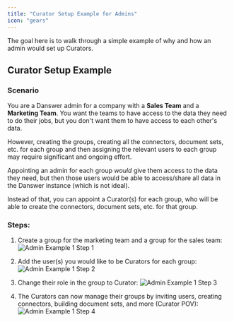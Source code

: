 ```yaml
---
title: "Curator Setup Example for Admins"
icon: "gears"
---
```


The goal here is to walk through a simple example of why and how an admin would set up Curators.

## Curator Setup Example
### Scenario

You are a Danswer admin for a company with a **Sales Team** and a **Marketing Team**. You want the teams to have access to the data they need to do their jobs, but you don't want them to have access to each other's data.

However, creating the groups, creating all the connectors, document sets, etc. for each group and then assigning the relevant users to each group may require significant and ongoing effort. 

Appointing an admin for each group *would* give them access to the data they need, but then those users would be able to access/share all data in the Danswer instance (which is not ideal).

Instead of that, you can appoint a Curator(s) for each group, who will be able to create the connectors, document sets, etc. for that group.

### Steps:

1. Create a group for the marketing team and a group for the sales team:
![Admin Example 1 Step 1](../../images/curator/admin_example_1_step_1.gif)

2. Add the user(s) you would like to be Curators for each group:
![Admin Example 1 Step 2](../../images/curator/admin_example_1_step_2.gif)

3. Change their role in the group to Curator:
![Admin Example 1 Step 3](../../images/curator/admin_example_1_step_3.gif)

4. The Curators can now manage their groups by inviting users, creating connectors, building document sets, and more (Curator POV):
![Admin Example 1 Step 4](../../images/curator/admin_example_1_step_4.gif)
